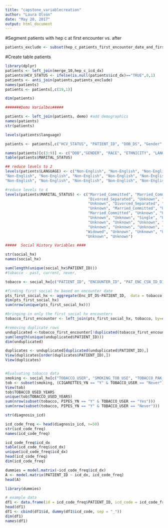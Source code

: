 ---
title: "capstone_variablecreation"
author: "Laura Olson"
date: "May 20, 2017"
output: html_document
---

#Segment patients with hep c at first encounter vs. after

```{r}
patients_exclude <- subset(hep_c_patients_first_encounter_date_and_first_hep_c_icd_code, EncountervsICD == "FALSE")#exclude patients whose first encounter date was = to first Hep C icd code
```

#Create table patients

```{r}

library(dplyr)
patients <- left_join(merge_10,hep_c_icd_dx)
patients$HCV_STATUS <- ifelse(is.null(patients$icd_dx)=="TRUE",0,1)
patients <- anti_join(patients,patients_exclude)
names(patients)
patients <- patients[,c(19,1)]

dim(patients)
```

```{r}
#######Demo Varialbes#####

patients <- left_join(patients, demo) #add demographics
names(patients)
str(patients)

levels(patients$language)

patients <- patients[,c("HCV_STATUS", "PATIENT_ID", "DOB_DS", "Gender", "Race", "Ethnicity", "language", "Marital_Status",      "DOD_DS")] #reducing down the columns

names(patients)[c(3:9)] <- c("DOB","GENDER", "RACE", "ETHNICITY", "LANGUAGE", "MARITAL_STATUS", "DOD") #rename columns
table(patients$MARITAL_STATUS)

## reduce levels to 2
levels(patients$LANGUAGE) <- c("Non-English", "Non-English", "Non-English", "Non-English", "Non-English", "Non-English", "Non-English", "Non-English", "Non-English", "Non-English", "Non-English", "Non-English", "English", "Non-English", "Non-English", "Non-English", "Non-English", "Non-English", "Non-English", "Non-English", "Non-English", "Non-English", "Non-English", "Non-English", "Non-English", "Non-English", "Non-English", "Non-English", "Non-English", "Non-English", "Non-English", "Non-English", "Non-English", "Non-English", "Non-English", "Non-English", "Non-English", "Non-English",
"Non-English", "Non-English", "Non-English", "Non-English", "Non-English", "Non-English", "Non-English", "Non-English",
"Non-English", "Non-English", "Non-English", "Non-English", "Non-English", "Non-English") #reducing language to 2 factors

#reduce levels to 4
levels(patients$MARITAL_STATUS) <- c("Married_Committed", "Married_Committed", "Unknown", "Divorced_Separated", 
                                     "Divorced_Separated", "Unknown", "Unknown", "Unknown", 
                                     "Unknown", "Divorced_Separated", "Divorced_Separated", "Unknown", 
                                     "Unknown", "Married_Committed", "Unknown", "Unknown", 
                                     "Married_Committed", "Unknown", "Unknown", "Unknown",
                                     "Unknown", "Unknown", "Single", "Unknown", 
                                     "Unknown", "Unknown", "Unknown", "Unknown",
                                     "Unknown", "Unknown", "Unknown", "Unknown",
                                    "Widowed", "Unknown", "Unknown", "Unknown", 
                                    "Unknown", "Unknown")
```

```{r}

#####  Social History Variables ####

str(social_hx)
names(social_hx)

sum(length(unique(social_hx$PATIENT_ID)))
#tobacco - past, current, never,

tobacco <- social_hx[c("PATIENT_ID", "ENCOUNTER_ID", "PAT_ENC_CSN_ID_DID", "Enc_DT_DS", "TOBACCO_USER", "SMOKING_TOB_USE", "TOBACCO_PAK_PER_DY", "TOBACCO_USED_YEARS", "SMOKING_START_DATE_DS", "SMOKING_QUIT_DATE_DS", "CIGARETTES_YN", "PIPES_YN", "CIGARS_YN", "SMOKELESS_TOB_USE_C", "SMOKELESS_TOB_USE", "SNUFF_YN", "CHEW_YN", "SMOKELESS_QUIT_DATE_DS")]

#finding first social hx based on encounter date
pts_first_social_hx <- aggregate(Enc_DT_DS~PATIENT_ID,  data = tobacco, min)
dim(pts_first_social_hx)
sum(nrow(unique(pts_first_social_hx)))

#bringing in only the first social hx encounters
tobacco_first_encounter <- left_join(pts_first_social_hx, tobacco, by=c("PATIENT_ID", "Enc_DT_DS"))

#removing duplicate rows
unduplicated <-tobacco_first_encounter[!duplicated(tobacco_first_encounter),]
sum(length(unique(unduplicated$PATIENT_ID)))
dim(unduplicated)

duplicates <- unduplicated[duplicated(unduplicated$PATIENT_ID),]
View(duplicates[order(duplicates$PATIENT_ID),])
View(duplicates)


#Evaluating tobacco data
smoking <- social_hx[c("TOBACCO_USER", "SMOKING_TOB_USE", "TOBACCO_PAK_PER_DY", "TOBACCO_USED_YEARS", "SMOKING_QUIT_DATE_DS", "CIGARETTES_YN", "PIPES_YN", "CIGARS_YN")]
tob <- subset(smoking, (CIGARETTES_YN == "Y" & TOBACCO_USER == "Never") | (CIGARETTES_YN == "Y" & TOBACCO_USER == "Never") | (PIPES_YN== "Y" & TOBACCO_USER == "CIGARS_YN"))
View(tob)
tob$TOBACCO_USED_YEARS
unique(tob$TOBACCO_USED_YEARS)
sum(nrow(subset(tobacco, PIPES_YN == "Y" & TOBACCO_USER == "Yes")))
sum(nrow(subset(tobacco, PIPES_YN == "Y" & TOBACCO_USER == "Never")))
```

```{r}


str(diagnosis_icd)

icd_code_freq <- head(diagnosis_icd, n=50)
str(icd_code_freq)
names(icd_code_freq)

icd_code_freq$icd_dx
table(icd_code_freq$icd_dx)
unique(icd_code_freq$icd_dx)
head(icd_code_freq)
dim(icd_code_freq)

dummies = model.matrix(~icd_code_freq$icd_dx)
A <- model.matrix(PATIENT_ID ~ icd_dx, icd_code_freq) 
head(A)

library(dummies)

# example data
df1 <- data.frame(id = icd_code_freq$PATIENT_ID, icd_code = icd_code_freq$icd_dx)
head(df1)
df1 <- cbind(df1$id, dummy(df1$icd_code, sep = "_"))
dim(df1)
names(df1)
```